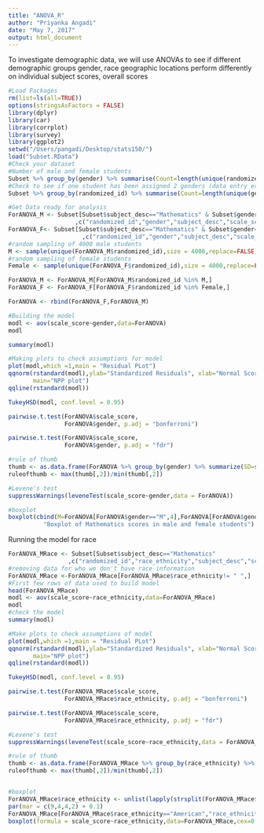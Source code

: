 ```yaml
---
title: "ANOVA_R"
author: "Priyanka Angadi"
date: "May 7, 2017"
output: html_document
---
```

To investigate demographic data,
we will use ANOVAs to see if different demographic groups
gender, race geographic locations perform differently on individual subject scores, 
overall scores


```r
#Load Packages
rm(list=ls(all=TRUE))
options(stringsAsFactors = FALSE)
library(dplyr)
library(car)
library(corrplot)
library(survey)
library(ggplot2)
setwd("/Users/pangadi/Desktop/stats150/")
load("Subset.RData")
#Check your dataset
#Number of male and female students
Subset %>% group_by(gender) %>% summarise(Count=length(unique(randomized_id)))
#Check to see if one student has been assigned 2 genders (data entry errors)
Subset %>% group_by(randomized_id) %>% summarise(Count=length(unique(gender)))
```
```r
#Get Data ready for analysis
ForANOVA_M <- Subset[Subset$subject_desc=="Mathematics" & Subset$gender=="M"
                   ,c("randomized_id","gender","subject_desc","scale_score")]
ForANOVA_F<- Subset[Subset$subject_desc=="Mathematics" & Subset$gender=="F"
                     ,c("randomized_id","gender","subject_desc","scale_score")]
#random sampling of 4000 male students
M <- sample(unique(ForANOVA_M$randomized_id),size = 4000,replace=FALSE) 
#random sampling of female students
Female <- sample(unique(ForANOVA_F$randomized_id),size = 4000,replace=FALSE)

ForANOVA_M <- ForANOVA_M[ForANOVA_M$randomized_id %in% M,]
ForANOVA_F <- ForANOVA_F[ForANOVA_F$randomized_id %in% Female,]

ForANOVA <- rbind(ForANOVA_F,ForANOVA_M)
```
```r
#Building the model
modl <- aov(scale_score~gender,data=ForANOVA)
modl

summary(modl)
```
```r
#Making plots to check assumptions for model
plot(modl,which =1,main = "Residual PLot")
qqnorm(rstandard(modl),ylab="Standardized Residuals", xlab="Normal Scores", 
       main="NPP plot") 
qqline(rstandard(modl))

TukeyHSD(modl, conf.level = 0.95)

pairwise.t.test(ForANOVA$scale_score, 
                ForANOVA$gender, p.adj = "bonferroni")

pairwise.t.test(ForANOVA$scale_score, 
                ForANOVA$gender, p.adj = "fdr")

#rule of thumb
thumb <- as.data.frame(ForANOVA %>% group_by(gender) %>% summarize(SD=sd(scale_score)))
ruleofthumb <- max(thumb[,2])/min(thumb[,2])

#Levene's test
suppressWarnings(leveneTest(scale_score~gender,data = ForANOVA))

#boxplot
boxplot(cbind(M=ForANOVA[ForANOVA$gender=="M",4],ForANOVA[ForANOVA$gender=="F",4]),main=
          "Boxplot of Mathematics scores in male and female students")
```

Running the model for race
```r
ForANOVA_MRace <- Subset[Subset$subject_desc=="Mathematics" 
                 ,c("randomized_id","race_ethnicity","subject_desc","scale_score")]
#removing data for who we don't have race information
ForANOVA_MRace <-ForANOVA_MRace[ForANOVA_MRace$race_ethnicity!= " ",]
#First few rows of data used to build model
head(ForANOVA_MRace)
modl <- aov(scale_score~race_ethnicity,data=ForANOVA_MRace)
modl
#check the model
summary(modl)

#Make plots to check assumptions of model
plot(modl,which =1,main = "Residual PLot")
qqnorm(rstandard(modl),ylab="Standardized Residuals", xlab="Normal Scores", 
       main="NPP plot") 
qqline(rstandard(modl))

TukeyHSD(modl, conf.level = 0.95)

pairwise.t.test(ForANOVA_MRace$scale_score, 
                ForANOVA_MRace$race_ethnicity, p.adj = "bonferroni")

pairwise.t.test(ForANOVA_MRace$scale_score, 
                ForANOVA_MRace$race_ethnicity, p.adj = "fdr")

#Levene's test
suppressWarnings(leveneTest(scale_score~race_ethnicity,data = ForANOVA_MRace,center = mean))

#rule of thumb
thumb <- as.data.frame(ForANOVA_MRace %>% group_by(race_ethnicity) %>% summarize(SD=sd(scale_score)))
ruleofthumb <- max(thumb[,2])/min(thumb[,2])


#boxplot
ForANOVA_MRace$race_ethnicity <- unlist(lapply(strsplit(ForANOVA_MRace$race_ethnicity," "),function(x) x[1]))
par(mar = c(9,4,4,2) + 0.1)
ForANOVA_MRace[ForANOVA_MRace$race_ethnicity=="American","race_ethnicity"] <- "American-Indian"
boxplot(formula = scale_score~race_ethnicity,data=ForANOVA_MRace,cex=0.4,las=2)

```


